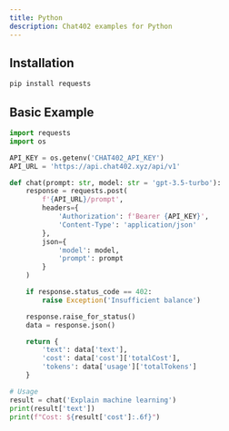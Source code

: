 ```yaml
---
title: Python
description: Chat402 examples for Python
---
```


## Installation

```bash
pip install requests
```

## Basic Example

```python
import requests
import os

API_KEY = os.getenv('CHAT402_API_KEY')
API_URL = 'https://api.chat402.xyz/api/v1'

def chat(prompt: str, model: str = 'gpt-3.5-turbo'):
    response = requests.post(
        f'{API_URL}/prompt',
        headers={
            'Authorization': f'Bearer {API_KEY}',
            'Content-Type': 'application/json'
        },
        json={
            'model': model,
            'prompt': prompt
        }
    )

    if response.status_code == 402:
        raise Exception('Insufficient balance')

    response.raise_for_status()
    data = response.json()

    return {
        'text': data['text'],
        'cost': data['cost']['totalCost'],
        'tokens': data['usage']['totalTokens']
    }

# Usage
result = chat('Explain machine learning')
print(result['text'])
print(f"Cost: ${result['cost']:.6f}")
```
